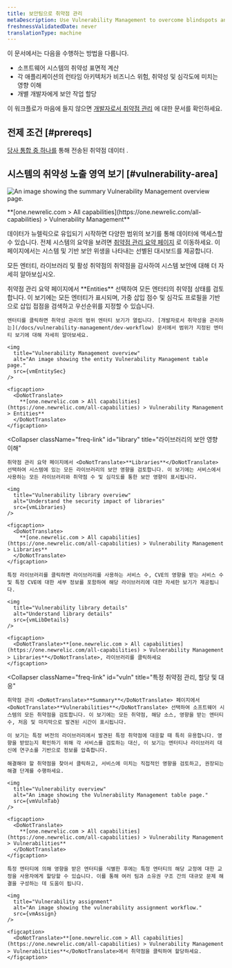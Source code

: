 ```yaml
---
title: 보안팀으로 취약점 관리
metaDescription: Use Vulnerability Management to overcome blindspots and assign remediation to developers as a security team.
freshnessValidatedDate: never
translationType: machine
---
```








이 문서에서는 다음을 수행하는 방법을 다룹니다.

* 소프트웨어 시스템의 취약성 표면적 계산
* 각 애플리케이션의 런타임 아키텍처가 비즈니스 위험, 취약성 및 심각도에 미치는 영향 이해
* 개별 개발자에게 보안 작업 할당

이 워크플로가 마음에 들지 않으면 [개발자로서 취약점 관리](/docs/vulnerability-management/dev-workflow) 에 대한 문서를 확인하세요.

## 전제 조건 [#prereqs]

[당사 통합 중 하나를](/docs/vulnerability-management/integrations/overview) 통해 전송된 취약점 데이터 .

## 시스템의 취약성 노출 영역 보기 [#vulnerability-area]

<img
  title="Vulnerability Management overview"
  alt="An image showing the summary Vulnerability Management overview page."
  src={vmOverview}
/>

<figcaption>
  <DoNotTranslate>
    **[one.newrelic.com > All capabilities](https://one.newrelic.com/all-capabilities) > Vulnerability Management**
  </DoNotTranslate>
</figcaption>

데이터가 뉴렐릭으로 유입되기 시작하면 다양한 범위의 보기를 통해 데이터에 액세스할 수 있습니다. 전체 시스템의 요약을 보려면 [취약점 관리 요약 페이지](https://one.newrelic.com/vulnerability-management) 로 이동하세요. 이 페이지에서는 시스템 및 기반 보안 위생을 나타내는 선별된 대시보드를 제공합니다.

모든 엔터티, 라이브러리 및 활성 취약점의 취약점을 감사하여 시스템 보안에 대해 더 자세히 알아보십시오.

<CollapserGroup>
  <Collapser
    className="freq-link"
    id="entity"
    title="모든 엔티티에 대한 취약성 관리"
  >
    취약점 관리 요약 페이지에서 <DoNotTranslate>**Entities**</DoNotTranslate> 선택하여 모든 엔터티의 취약점 상태를 검토합니다. 이 보기에는 모든 엔터티가 표시되며, 가중 삽입 점수 및 심각도 프로필을 기반으로 삽입 접점을 검색하고 우선순위를 지정할 수 있습니다.

    엔터티를 클릭하면 취약성 관리의 범위 엔터티 보기가 열립니다. [개발자로서 취약성을 관리하는](/docs/vulnerability-management/dev-workflow) 문서에서 범위가 지정된 엔터티 보기에 대해 자세히 알아보세요.

    <img
      title="Vulnerability Management overview"
      alt="An image showing the entity Vulnerability Management table page."
      src={vmEntitySec}
    />

    <figcaption>
      <DoNotTranslate>
        **[one.newrelic.com > All capabilities](https://one.newrelic.com/all-capabilities) > Vulnerability Management > Entities**
      </DoNotTranslate>
    </figcaption>
  </Collapser>

  <Collapser
    className="freq-link"
    id="library"
    title="라이브러리의 보안 영향 이해"
  >
    취약점 관리 요약 페이지에서 <DoNotTranslate>**Libraries**</DoNotTranslate> 선택하여 시스템에 있는 모든 라이브러리의 보안 영향을 검토합니다. 이 보기에는 서비스에서 사용하는 모든 라이브러리와 취약점 수 및 심각도를 통한 보안 영향이 표시됩니다.

    <img
      title="Vulnerability library overview"
      alt="Understand the security impact of libraries"
      src={vmLibraries}
    />

    <figcaption>
      <DoNotTranslate>
        **[one.newrelic.com > All capabilities](https://one.newrelic.com/all-capabilities) > Vulnerability Management > Libraries**
      </DoNotTranslate>
    </figcaption>

    특정 라이브러리를 클릭하면 라이브러리를 사용하는 서비스 수, CVE의 영향을 받는 서비스 수 및 특정 CVE에 대한 세부 정보를 포함하여 해당 라이브러리에 대한 자세한 보기가 제공됩니다.

    <img
      title="Vulnerability library details"
      alt="Understand library details"
      src={vmLibDetails}
    />

    <figcaption>
      <DoNotTranslate>**[one.newrelic.com > All capabilities](https://one.newrelic.com/all-capabilities) > Vulnerability Management > Libraries**</DoNotTranslate>, 라이브러리를 클릭하세요
    </figcaption>
  </Collapser>

  <Collapser
    className="freq-link"
    id="vuln"
    title="특정 취약점 관리, 할당 및 대응"
  >
    취약점 관리 <DoNotTranslate>**Summary**</DoNotTranslate> 페이지에서 <DoNotTranslate>**Vulnerabilities**</DoNotTranslate> 선택하여 소프트웨어 시스템의 모든 취약점을 검토합니다. 이 보기에는 모든 취약점, 해당 소스, 영향을 받는 엔터티 수, 처음 및 마지막으로 발견된 시간이 표시됩니다.

    이 보기는 특정 버전의 라이브러리에서 발견된 특정 취약점에 대응할 때 특히 유용합니다. 영향을 받았는지 확인하기 위해 각 서비스를 검토하는 대신, 이 보기는 엔터티나 라이브러리 대신에 연구소를 기반으로 정보를 압축합니다.

    해결해야 할 취약점을 찾아서 클릭하고, 서비스에 미치는 직접적인 영향을 검토하고, 권장되는 해결 단계를 수행하세요.

    <img
      title="Vulnerability overview"
      alt="An image showing the Vulnerability Management table page."
      src={vmVulnTab}
    />

    <figcaption>
      <DoNotTranslate>
        **[one.newrelic.com > All capabilities](https://one.newrelic.com/all-capabilities) > Vulnerability Management > Vulnerabilities**
      </DoNotTranslate>
    </figcaption>

    특정 엔터티에 의해 영향을 받은 엔터티를 식별한 후에는 특정 엔터티의 해당 교정에 대한 교정을 사용자에게 할당할 수 있습니다. 이를 통해 여러 팀과 소유권 구조 간의 대규모 문제 해결을 구성하는 데 도움이 됩니다.

    <img
      title="Vulnerability assignment"
      alt="An image showing the vulnerability assignment workflow."
      src={vmAssign}
    />

    <figcaption>
      <DoNotTranslate>**[one.newrelic.com > All capabilities](https://one.newrelic.com/all-capabilities) > Vulnerability Management > Vulnerabilities**</DoNotTranslate>에서 취약점을 클릭하여 할당하세요.
    </figcaption>
  </Collapser>
</CollapserGroup>